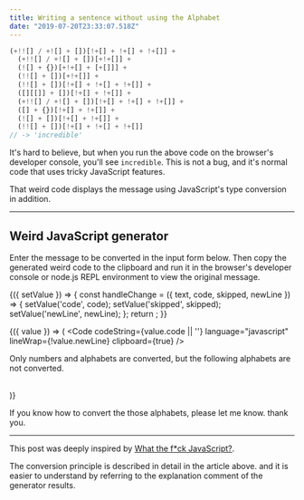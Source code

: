 ```yaml
---
title: Writing a sentence without using the Alphabet
date: "2019-07-20T23:33:07.518Z"
---
```



```javascript
(+!![] / +![] + [])[!+[] + !+[] + !+[]] + 
  (+!![] / +![] + [])[+!+[]] + 
  (![] + {})[+!+[] + [+[]]] + 
  (!![] + [])[+!+[]] + 
  (!![] + [])[!+[] + !+[] + !+[]] + 
  ([][[]] + [])[!+[] + !+[]] + 
  (+!![] / +![] + [])[!+[] + !+[] + !+[]] + 
  ([] + {})[!+[] + !+[]] + 
  (![] + [])[!+[] + !+[]] + 
  (!![] + [])[!+[] + !+[] + !+[]]
// -> 'incredible'
```

It's hard to believe, but when you run the above code on the browser's developer console, you'll see `incredible`. This is not a bug, and it's normal code that uses tricky JavaScript features.

That weird code displays the message using JavaScript's type conversion in addition.

---

## Weird JavaScript generator

Enter the message to be converted in the input form below. Then copy the generated weird code to the clipboard and run it in the browser's developer console or node.js REPL environment to view the original message.

[](@context)

<Context>
  {({ setValue }) => {
    const handleChange = ({ text, code, skipped, newLine }) => {
      setValue('code', code);
      setValue('skipped', skipped);
      setValue('newLine', newLine);
    };
    return <Generator onChange={handleChange} placeholder='Please enter text to convert.' lang='en' />;
  }}
</Context>

<Context>{({ value }) => (
  <span>
    <Code codeString={value.code || ''} language="javascript" lineWrap={!value.newLine} clipboard={true} />
    <p>
      Only numbers and alphabets are converted, but the following alphabets are not converted.<br />
      <Skipped skipped={value.skipped} />      
    </p>
  </span>
)}</Context>

If you know how to convert the those alphabets, please let me know. thank you.

[](@contextend)

---

This post was deeply inspired by [What the f*ck JavaScript?](https://github.com/denysdovhan/wtfjs#its-a-fail).

The conversion principle is described in detail in the article above. and it is easier to understand by referring to the explanation comment of the generator results.
